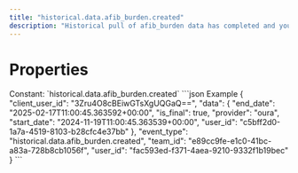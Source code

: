 ```yaml
---
title: "historical.data.afib_burden.created"
description: "Historical pull of afib_burden data has completed and you can now pull data for this resource."
---
```

# Properties
<ResponseField name="event_type" type="const string" required="true">
Constant: `historical.data.afib_burden.created`
</ResponseField>
<ResponseField name="team_id" type="string" required="true">
</ResponseField>
<ResponseField name="user_id" type="string" required="true">
</ResponseField>
<ResponseField name="client_user_id" type="string" required="true">
</ResponseField>
<ResponseField name="data" type="HistoricalDataCreated" required="true">
<Expandable title="HistoricalDataCreated" defaultOpen="true">
<ResponseField name="user_id" type="string" required="true">
</ResponseField>
<ResponseField name="start_date" type="string" required="true">
</ResponseField>
<ResponseField name="end_date" type="string" required="true">
</ResponseField>
<ResponseField name="is_final" type="boolean" required="true">
</ResponseField>
<ResponseField name="provider" type="string" required="true">
</ResponseField>
</Expandable>
</ResponseField>
<ResponseExample>
```json Example
{
  "client_user_id": "3Zru4O8cBEiwGTsXgUQGaQ==",
  "data": {
    "end_date": "2025-02-17T11:00:45.363592+00:00",
    "is_final": true,
    "provider": "oura",
    "start_date": "2024-11-19T11:00:45.363539+00:00",
    "user_id": "c5bff2d0-1a7a-4519-8103-b28cfc4e37bb"
  },
  "event_type": "historical.data.afib_burden.created",
  "team_id": "e89cc9fe-e1c0-41bc-a83a-728b8cb1056f",
  "user_id": "fac593ed-f371-4aea-9210-9332f1b19bec"
}
```
</ResponseExample>
